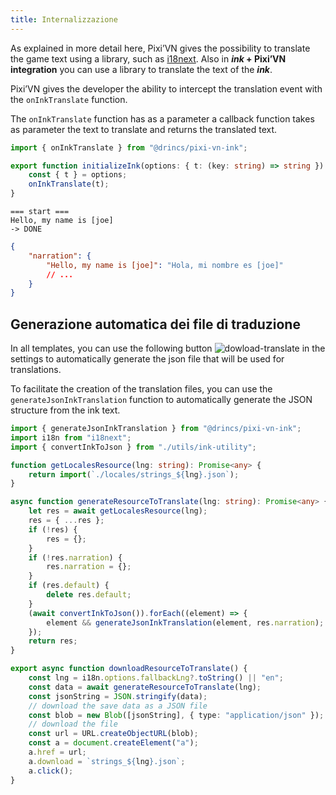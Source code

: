 ```yaml
---
title: Internalizzazione
---
```


As explained in more detail <DynamicLink href="/start/translate">here</DynamicLink>, Pixi’VN gives the possibility to translate the game text using a library, such as [i18next](https://www.i18next.com/). Also in **_ink_ + Pixi’VN integration** you can use a library to translate the text of the **_ink_**.

Pixi’VN gives the developer the ability to intercept the translation event with the `onInkTranslate` function.

The `onInkTranslate` function has as a parameter a callback function takes as parameter the text to translate and returns the translated text.

```ts tab="index.ts"
import { onInkTranslate } from "@drincs/pixi-vn-ink";

export function initializeInk(options: { t: (key: string) => string }) {
    const { t } = options;
    onInkTranslate(t);
}
```

```ink tab="ink/start.ink"
=== start ===
Hello, my name is [joe]
-> DONE
```

```json tab="locales/strings_es.json"
{
    "narration": {
        "Hello, my name is [joe]": "Hola, mi nombre es [joe]"
        // ...
    }
}
```

## Generazione automatica dei file di traduzione

<Callout title="Templates" type="info">

In all templates, you can use the following button ![dowload-translate](/dowload-translate.png) in the settings to automatically generate the json file that will be used for translations.

</Callout>

To facilitate the creation of the translation files, you can use the `generateJsonInkTranslation` function to automatically generate the JSON structure from the ink text.

```ts
import { generateJsonInkTranslation } from "@drincs/pixi-vn-ink";
import i18n from "i18next";
import { convertInkToJson } from "./utils/ink-utility";

function getLocalesResource(lng: string): Promise<any> {
    return import(`./locales/strings_${lng}.json`);
}

async function generateResourceToTranslate(lng: string): Promise<any> {
    let res = await getLocalesResource(lng);
    res = { ...res };
    if (!res) {
        res = {};
    }
    if (!res.narration) {
        res.narration = {};
    }
    if (res.default) {
        delete res.default;
    }
    (await convertInkToJson()).forEach((element) => {
        element && generateJsonInkTranslation(element, res.narration);
    });
    return res;
}

export async function downloadResourceToTranslate() {
    const lng = i18n.options.fallbackLng?.toString() || "en";
    const data = await generateResourceToTranslate(lng);
    const jsonString = JSON.stringify(data);
    // download the save data as a JSON file
    const blob = new Blob([jsonString], { type: "application/json" });
    // download the file
    const url = URL.createObjectURL(blob);
    const a = document.createElement("a");
    a.href = url;
    a.download = `strings_${lng}.json`;
    a.click();
}
```
